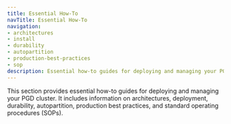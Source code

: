 ```yaml
---
title: Essential How-To
navTitle: Essential How-To
navigation:
- architectures
- install
- durability
- autopartition
- production-best-practices
- sop
description: Essential how-to guides for deploying and managing your PGD cluster.
---
```


This section provides essential how-to guides for deploying and managing your PGD cluster. It includes information on architectures, deployment, durability, autopartition, production best practices, and standard operating procedures (SOPs).

